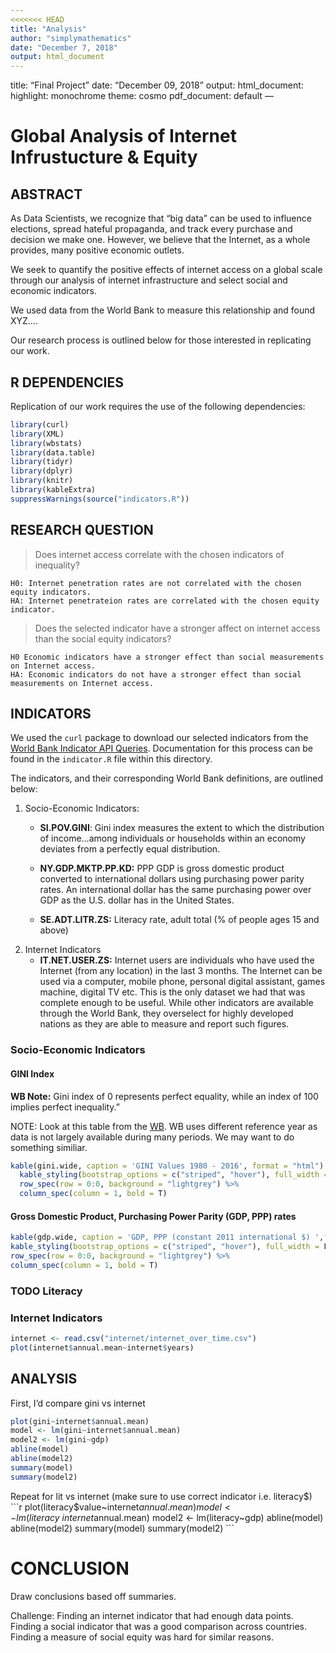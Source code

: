 ```yaml
---
<<<<<<< HEAD
title: "Analysis"
author: "simplymathematics"
date: "December 7, 2018"
output: html_document
---
```


title: "Final Project"
date: "December 09, 2018"
output:
  html_document:
    highlight: monochrome
    theme: cosmo
  pdf_document: default
---

# Global Analysis of Internet Infrustucture & Equity

## ABSTRACT

As Data Scientists, we recognize that "big data" can be used to influence elections, spread hateful propaganda, and track every purchase and decision we make one. However, we believe that the Internet, as a whole provides, many positive economic outlets.  

We seek to quantify the positive effects of internet access on a global scale through our analysis of internet infrastructure and select social and economic indicators. 

We used data from the World Bank to measure this relationship and found XYZ....  

Our research process is outlined below for those interested in replicating our work.  

## R DEPENDENCIES

Replication of our work requires the use of the following dependencies:

```r
library(curl) 
library(XML) 
library(wbstats)
library(data.table)
library(tidyr)
library(dplyr)
library(knitr)
library(kableExtra)
suppressWarnings(source("indicators.R"))
```

## RESEARCH QUESTION

> Does internet access correlate with the chosen indicators of inequality?

    H0: Internet penetration rates are not correlated with the chosen equity indicators.
    HA: Internet penetrateion rates are correlated with the chosen equity indicator.

> Does the selected indicator have a stronger affect on internet access than the social equity indicators?
    
    H0 Economic indicators have a stronger effect than social measurements on Internet access.
    HA: Economic indicators do not have a stronger effect than social measurements on Internet access.


## INDICATORS 

We used the `curl` package to download our selected indicators from the [World Bank Indicator API Queries](https://datahelpdesk.worldbank.org/knowledgebase/articles/898599-indicator-api-queries). Documentation for this process can be found in the `indicator.R` file within this directory. 
 
The indicators, and their corresponding World Bank definitions, are outlined below:

1. Socio-Economic Indicators:
    - **SI.POV.GINI**: Gini index measures the extent to which the distribution of income...among individuals or households within an economy deviates from a perfectly equal distribution.

    - **NY.GDP.MKTP.PP.KD:** PPP GDP is gross domestic product converted to international dollars using purchasing power parity rates. An international dollar has the same purchasing power over GDP as the U.S. dollar has in the United States. 
    - **SE.ADT.LITR.ZS:** Literacy rate, adult total (% of people ages 15 and above)
    
     
2. Internet Indicators
    - **IT.NET.USER.ZS:** Internet users are individuals who have used the Internet (from any location) in the last 3 months. The Internet can be used via a computer, mobile phone, personal digital assistant, games machine, digital TV etc. This is the only dataset we had that was complete enough to be useful. While other indicators are available through the World Bank, they overselect for highly developed nations as they are able to measure and report such figures.

### Socio-Economic Indicators

#### GINI Index

**WB Note:** Gini index of 0 represents perfect equality, while an index of 100 implies perfect inequality."

NOTE: Look at this table from the [WB](http://wdi.worldbank.org/table/1.3). WB uses different reference year as data is not largely available during many periods. We may want to do something similiar. 


``` r
kable(gini.wide, caption = 'GINI Values 1980 - 2016', format = "html")  %>%
  kable_styling(bootstrap_options = c("striped", "hover"), full_width = F, position = "c") %>%
  row_spec(row = 0:0, background = "lightgrey") %>%
  column_spec(column = 1, bold = T) 
```

#### Gross Domestic Product, Purchasing Power Parity (GDP, PPP) rates

``` r
kable(gdp.wide, caption = 'GDP, PPP (constant 2011 international $) ',format="html") %>%
kable_styling(bootstrap_options = c("striped", "hover"), full_width = F, position = "c") %>%
row_spec(row = 0:0, background = "lightgrey") %>%
column_spec(column = 1, bold = T) 
```

### TODO Literacy

### Internet Indicators
```r
internet <- read.csv("internet/internet_over_time.csv")
plot(internet$annual.mean~internet$years)
```



## ANALYSIS 

First, I'd compare gini vs internet
```r
plot(gini~internet$annual.mean)
model <- lm(gini~internet$annual.mean)
model2 <- lm(gini~gdp)
abline(model)
abline(model2)
summary(model)
summary(model2)
```

Repeat for lit vs internet (make sure to use correct indicator i.e. literacy$)
```r
plot(literacy$value~internet$annual.mean)
model <- lm(literacy~internet$annual.mean)
model2 <- lm(literacy~gdp)
abline(model)
abline(model2)
summary(model)
summary(model2)
```

# CONCLUSION

Draw conclusions based off summaries.

Challenge: Finding an internet indicator that had enough data points. Finding a social indicator that was a good comparison across countries. Finding a measure of social equity was hard for similar reasons.

